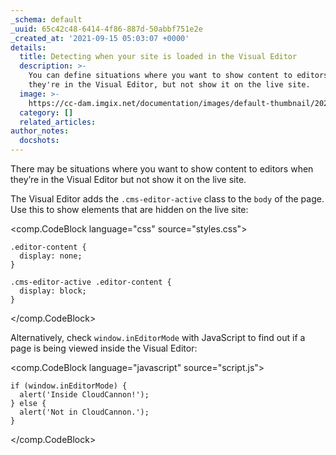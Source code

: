 ```yaml
---
_schema: default
_uuid: 65c42c48-6414-4f86-887d-50abbf751e2e
_created_at: '2021-09-15 05:03:07 +0000'
details:
  title: Detecting when your site is loaded in the Visual Editor
  description: >-
    You can define situations where you want to show content to editors when
    they're in the Visual Editor, but not show it on the live site.
  image: >-
    https://cc-dam.imgix.net/documentation/images/default-thumbnail/2023-Q4/CloudCannon-Documentation-Thumbnail.png
  category: []
  related_articles:
author_notes:
  docshots:
---
```

There may be situations where you want to show content to editors when they’re in the Visual Editor but not show it on the live site.

The Visual Editor adds the `.cms-editor-active` class to the `body` of the page. Use this to show elements that are hidden on the live site:

<comp.CodeBlock language="css" source="styles.css">
```
.editor-content {
  display: none;
}

.cms-editor-active .editor-content {
  display: block;
}
```
</comp.CodeBlock>

Alternatively, check `window.inEditorMode` with JavaScript to find out if a page is being viewed inside the Visual Editor:

<comp.CodeBlock language="javascript" source="script.js">
```
if (window.inEditorMode) {
  alert('Inside CloudCannon!');
} else {
  alert('Not in CloudCannon.');
}
```
</comp.CodeBlock>
